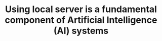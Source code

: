 ---
title: "Using local server is a fundamental component of Artificial Intelligence (AI) systems"
image: "/assets/imgs/gallery/img-s-83.jpg"
sub_title: "Ai powered by <br> Arolax"
sub_icon: "/assets/imgs/shape/img-s-78.png"
action_btn:
  enable: true
  label: "Try example now"
  link: "/contact"
features: 
  - icon: "/assets/imgs/shape/img-s-79.png"
    title: "Powerful key features"
    description: "It involves the creation of algorithms and models that enable machines to learn, reason, perceive, and make decisions."
  - icon: "/assets/imgs/shape/img-s-80.png"
    title: "Conversion-focused idea"
    description: "It involves the creation of algorithms and models that enable machines to learn, reason, perceive, and make decisions."
  - icon: "/assets/imgs/shape/img-s-81.png"
    title: "Technical support"
    description: "It involves the creation of algorithms and models that enable machines to learn, reason, perceive, and make decisions."
---